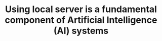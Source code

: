 ---
title: "Using local server is a fundamental component of Artificial Intelligence (AI) systems"
image: "/assets/imgs/gallery/img-s-83.jpg"
sub_title: "Ai powered by <br> Arolax"
sub_icon: "/assets/imgs/shape/img-s-78.png"
action_btn:
  enable: true
  label: "Try example now"
  link: "/contact"
features: 
  - icon: "/assets/imgs/shape/img-s-79.png"
    title: "Powerful key features"
    description: "It involves the creation of algorithms and models that enable machines to learn, reason, perceive, and make decisions."
  - icon: "/assets/imgs/shape/img-s-80.png"
    title: "Conversion-focused idea"
    description: "It involves the creation of algorithms and models that enable machines to learn, reason, perceive, and make decisions."
  - icon: "/assets/imgs/shape/img-s-81.png"
    title: "Technical support"
    description: "It involves the creation of algorithms and models that enable machines to learn, reason, perceive, and make decisions."
---